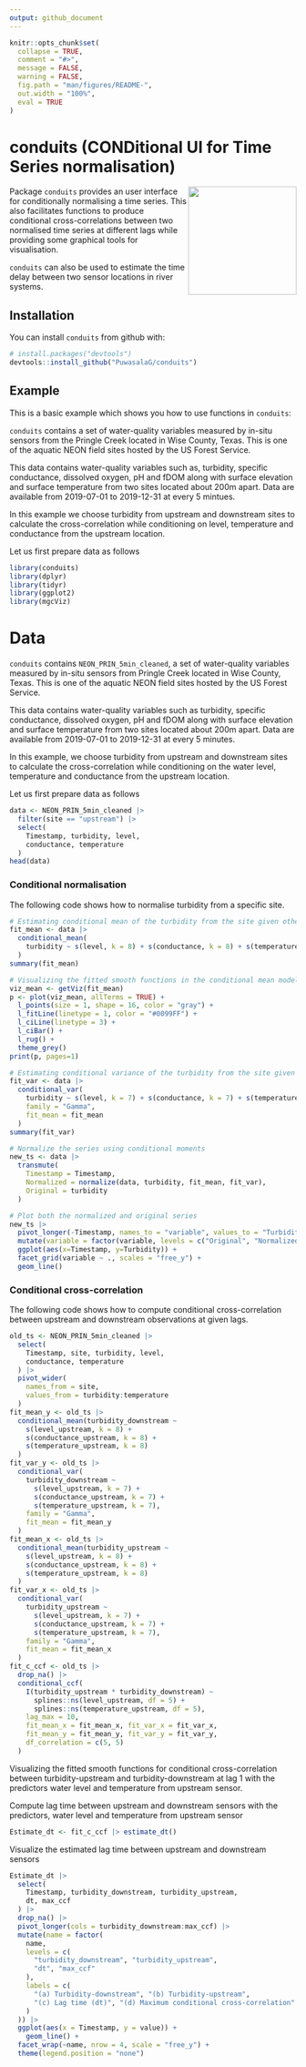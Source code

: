 ```yaml
---
output: github_document
---
```


<!-- README.md is generated from README.Rmd. Please edit that file -->

```r
knitr::opts_chunk$set(
  collapse = TRUE,
  comment = "#>",
  message = FALSE,
  warning = FALSE,
  fig.path = "man/figures/README-",
  out.width = "100%",
  eval = TRUE
)
```

# conduits (CONDitional UI for Time Series normalisation)
 <img src="man/figures/logo.png" align="right" height="190"/>
<!-- badges: start -->
<!-- badges: end -->

Package `conduits` provides an user interface for conditionally normalising a time series. This also facilitates functions to produce conditional cross-correlations between two normalised time series at different lags while providing some graphical tools for visualisation. 

`conduits` can also be used to estimate the time delay between two sensor locations in river systems.  

## Installation

You can install `conduits` from github with:

``` r
# install.packages("devtools")
devtools::install_github("PuwasalaG/conduits")
```
## Example

This is a basic example which shows you how to use functions in `conduits`:

`conduits` contains a set of water-quality variables measured by in-situ sensors from the Pringle Creek located in Wise County, Texas. This is one of the aquatic NEON field sites hosted by the US Forest Service. 

This data contains water-quality variables such as, turbidity, specific conductance, dissolved oxygen, pH and fDOM along with surface elevation and surface temperature from two sites located about 200m apart. Data are available from 2019-07-01 to 2019-12-31 at every 5 mintues. 

In this example we choose turbidity from upstream and downstream sites to calculate the cross-correlation while conditioning on level, temperature and conductance from the upstream location.  

Let us first prepare data as follows

```r
library(conduits)
library(dplyr)
library(tidyr)
library(ggplot2)
library(mgcViz)
```

# Data

`conduits` contains `NEON_PRIN_5min_cleaned`, a set of water-quality variables measured by in-situ sensors from Pringle Creek located in Wise County, Texas. This is one of the aquatic NEON field sites hosted by the US Forest Service. 

This data contains water-quality variables such as turbidity, specific conductance, dissolved oxygen, pH and fDOM along with surface elevation and surface temperature from two sites located about 200m apart. Data are available from 2019-07-01 to 2019-12-31 at every 5 minutes. 

In this example, we choose turbidity from upstream and downstream sites to calculate the cross-correlation while conditioning on the water level, temperature and conductance from the upstream location.

Let us first prepare data as follows

```r
data <- NEON_PRIN_5min_cleaned |>
  filter(site == "upstream") |>
  select(
    Timestamp, turbidity, level,
    conductance, temperature
  ) 
head(data)
```

### Conditional normalisation

The following code shows how to normalise turbidity from a specific site.

```r
# Estimating conditional mean of the turbidity from the site given other measurements
fit_mean <- data |>
  conditional_mean(
    turbidity ~ s(level, k = 8) + s(conductance, k = 8) + s(temperature, k = 8)
  )
summary(fit_mean)

# Visualizing the fitted smooth functions in the conditional mean model
viz_mean <- getViz(fit_mean)
p <- plot(viz_mean, allTerms = TRUE) +
  l_points(size = 1, shape = 16, color = "gray") +
  l_fitLine(linetype = 1, color = "#0099FF") +
  l_ciLine(linetype = 3) +
  l_ciBar() +
  l_rug() +
  theme_grey()
print(p, pages=1)

# Estimating conditional variance of the turbidity from the site given other measurements
fit_var <- data |>
  conditional_var(
    turbidity ~ s(level, k = 7) + s(conductance, k = 7) + s(temperature, k = 7),
    family = "Gamma",
    fit_mean = fit_mean
  )
summary(fit_var)

# Normalize the series using conditional moments
new_ts <- data |>
  transmute(
    Timestamp = Timestamp,
    Normalized = normalize(data, turbidity, fit_mean, fit_var),
    Original = turbidity
  )

# Plot both the normalized and original series
new_ts |> 
  pivot_longer(-Timestamp, names_to = "variable", values_to = "Turbidity") |> 
  mutate(variable = factor(variable, levels = c("Original", "Normalized"))) |> 
  ggplot(aes(x=Timestamp, y=Turbidity)) +
  facet_grid(variable ~ ., scales = "free_y") +
  geom_line()
```

### Conditional cross-correlation

The following code shows how to compute conditional cross-correlation between upstream and downstream observations at given lags.

```r
old_ts <- NEON_PRIN_5min_cleaned |>
  select(
    Timestamp, site, turbidity, level,
    conductance, temperature
  ) |>
  pivot_wider(
    names_from = site,
    values_from = turbidity:temperature
  )
fit_mean_y <- old_ts |>
  conditional_mean(turbidity_downstream ~
    s(level_upstream, k = 8) +
    s(conductance_upstream, k = 8) +
    s(temperature_upstream, k = 8)
  )
fit_var_y <- old_ts |>
  conditional_var(
    turbidity_downstream ~
      s(level_upstream, k = 7) +
      s(conductance_upstream, k = 7) +
      s(temperature_upstream, k = 7),
    family = "Gamma",
    fit_mean = fit_mean_y
  )
fit_mean_x <- old_ts |>
  conditional_mean(turbidity_upstream ~
    s(level_upstream, k = 8) +
    s(conductance_upstream, k = 8) +
    s(temperature_upstream, k = 8)
  )
fit_var_x <- old_ts |>
  conditional_var(
    turbidity_upstream ~
      s(level_upstream, k = 7) +
      s(conductance_upstream, k = 7) +
      s(temperature_upstream, k = 7),
    family = "Gamma",
    fit_mean = fit_mean_x
  )
fit_c_ccf <- old_ts |>
  drop_na() |>
  conditional_ccf(
    I(turbidity_upstream * turbidity_downstream) ~ 
      splines::ns(level_upstream, df = 5) +
      splines::ns(temperature_upstream, df = 5),
    lag_max = 10,
    fit_mean_x = fit_mean_x, fit_var_x = fit_var_x, 
    fit_mean_y = fit_mean_y, fit_var_y = fit_var_y,
    df_correlation = c(5, 5)
  )
```

Visualizing the fitted smooth functions for conditional cross-correlation between turbidity-upstream  and turbidity-downstream at lag 1 with the predictors  water level and temperature from upstream sensor.

Compute lag time between upstream and downstream sensors with the predictors, water level and temperature from  upstream sensor

```r
Estimate_dt <- fit_c_ccf |> estimate_dt()
```

Visualize the estimated lag time between upstream and downstream sensors

```r
Estimate_dt |>
  select(
    Timestamp, turbidity_downstream, turbidity_upstream,
    dt, max_ccf
  ) |>
  drop_na() |>
  pivot_longer(cols = turbidity_downstream:max_ccf) |>
  mutate(name = factor(
    name,
    levels = c(
      "turbidity_downstream", "turbidity_upstream",
      "dt", "max_ccf"
    ),
    labels = c(
      "(a) Turbidity-downstream", "(b) Turbidity-upstream",
      "(c) Lag time (dt)", "(d) Maximum conditional cross-correlation"
    )
  )) |>
  ggplot(aes(x = Timestamp, y = value)) +
    geom_line() +
  facet_wrap(~name, nrow = 4, scale = "free_y") +
  theme(legend.position = "none")
```
